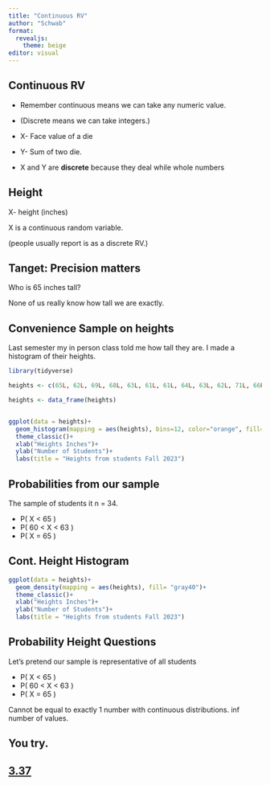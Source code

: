 ```yaml
---
title: "Continuous RV"
author: "Schwab"
format: 
  revealjs:
    theme: beige
editor: visual
---
```


## Continuous RV

::: incremental
-   Remember continuous means we can take any numeric value.

-   (Discrete means we can take integers.)

-   X- Face value of a die

-   Y- Sum of two die.

-   X and Y are **discrete** because they deal while whole numbers
:::

## Height

X- height (inches)

X is a continuous random variable.

(people usually report is as a discrete RV.)

## Tanget: Precision matters

Who is 65 inches tall?

None of us really know how tall we are exactly.

## Convenience Sample on heights

Last semester my in person class told me how tall they are. I made a histogram of their heights.

```r
library(tidyverse)

heights <- c(65L, 62L, 69L, 68L, 63L, 61L, 61L, 64L, 63L, 62L, 71L, 66L, 63L, 68L, 67L, 70L, 65L, 61L, 64L, 69L, 67L, 67L, 70L, 64L, 61L, 64L, 64L, 69L, 69L, 59L, 63L, 66L, 64L, 62L)

heights <- data_frame(heights)


ggplot(data = heights)+
  geom_histogram(mapping = aes(heights), bins=12, color="orange", fill= "gray40")+
  theme_classic()+
  xlab("Heights Inches")+
  ylab("Number of Students")+
  labs(title = "Heights from students Fall 2023")
```

## Probabilities from our sample

The sample of students it n = 34.

::: incremental
-   P( X \< 65 )
-   P( 60 \< X \< 63 )
-   P( X = 65 )
:::

## Cont. Height Histogram

```r

ggplot(data = heights)+
  geom_density(mapping = aes(heights), fill= "gray40")+
  theme_classic()+
  xlab("Heights Inches")+
  ylab("Number of Students")+
  labs(title = "Heights from students Fall 2023")

```

## Probability Height Questions

Let's pretend our sample is representative of all students

::: incremental
-   P( X \< 65 )
-   P( 60 \< X \< 63 )
-   P( X = 65 )

Cannot be equal to exactly 1 number with continuous distributions. $\inf$ number of values.
:::

## You try.

## [3.37](https://www.biostat.jhsph.edu/~iruczins/teaching/books/2019.openintro.statistics.pdf#chapter.3)
